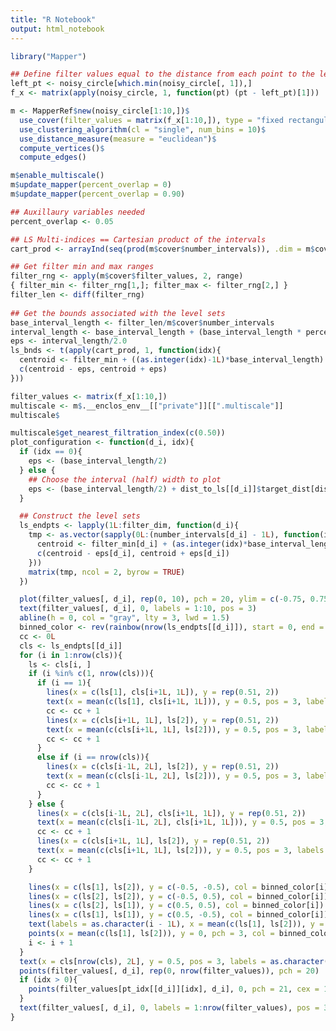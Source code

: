 ```yaml
---
title: "R Notebook"
output: html_notebook
---
```

```r
library("Mapper")

## Define filter values equal to the distance from each point to the left-most point in the circle 
left_pt <- noisy_circle[which.min(noisy_circle[, 1]),]
f_x <- matrix(apply(noisy_circle, 1, function(pt) (pt - left_pt)[1]))

m <- MapperRef$new(noisy_circle[1:10,])$
  use_cover(filter_values = matrix(f_x[1:10,]), type = "fixed rectangular", number_intervals = 5L, percent_overlap = 0.35)$
  use_clustering_algorithm(cl = "single", num_bins = 10)$
  use_distance_measure(measure = "euclidean")$
  compute_vertices()$
  compute_edges()

```
```r
m$enable_multiscale()
m$update_mapper(percent_overlap = 0)
m$update_mapper(percent_overlap = 0.90)
```

```r
## Auxillaury variables needed 
percent_overlap <- 0.05

## LS Multi-indices == Cartesian product of the intervals
cart_prod <- arrayInd(seq(prod(m$cover$number_intervals)), .dim = m$cover$number_intervals)

## Get filter min and max ranges
filter_rng <- apply(m$cover$filter_values, 2, range)
{ filter_min <- filter_rng[1,]; filter_max <- filter_rng[2,] }
filter_len <- diff(filter_rng)
    
## Get the bounds associated with the level sets 
base_interval_length <- filter_len/m$cover$number_intervals
interval_length <- base_interval_length + (base_interval_length * percent_overlap)/(1.0 - percent_overlap)
eps <- interval_length/2.0
ls_bnds <- t(apply(cart_prod, 1, function(idx){
  centroid <- filter_min + ((as.integer(idx)-1L)*base_interval_length) + base_interval_length/2.0
  c(centroid - eps, centroid + eps)
}))
```


```r
filter_values <- matrix(f_x[1:10,])
multiscale <- m$.__enclos_env__[["private"]][[".multiscale"]]
multiscale$

multiscale$get_nearest_filtration_index(c(0.50))
plot_configuration <- function(d_i, idx){
  if (idx == 0){
    eps <- (base_interval_length/2)
  } else {
    ## Choose the interval (half) width to plot
    eps <- (base_interval_length/2) + dist_to_ls[[d_i]]$target_dist[dist_order[[d_i]]][idx] ## parameterized overlap
  }

  ## Construct the level sets
  ls_endpts <- lapply(1L:filter_dim, function(d_i){
    tmp <- as.vector(sapply(0L:(number_intervals[d_i] - 1L), function(idx){
      centroid <- filter_min[d_i] + (as.integer(idx)*base_interval_length[d_i]) + base_interval_length[d_i]/2.0
      c(centroid - eps[d_i], centroid + eps[d_i])
    }))
    matrix(tmp, ncol = 2, byrow = TRUE)
  })

  plot(filter_values[, d_i], rep(0, 10), pch = 20, ylim = c(-0.75, 0.75), xlab = "", ylab = "", yaxt = "n")
  text(filter_values[, d_i], 0, labels = 1:10, pos = 3)
  abline(h = 0, col = "gray", lty = 3, lwd = 1.5)
  binned_color <- rev(rainbow(nrow(ls_endpts[[d_i]]), start = 0, end = 4/6))
  cc <- 0L
  cls <- ls_endpts[[d_i]]
  for (i in 1:nrow(cls)){
    ls <- cls[i, ]
    if (i %in% c(1, nrow(cls))){
      if (i == 1){
        lines(x = c(ls[1], cls[i+1L, 1L]), y = rep(0.51, 2))
        text(x = mean(c(ls[1], cls[i+1L, 1L])), y = 0.5, pos = 3, labels = as.character(cc))
        cc <- cc + 1
        lines(x = c(cls[i+1L, 1L], ls[2]), y = rep(0.51, 2))
        text(x = mean(c(cls[i+1L, 1L], ls[2])), y = 0.5, pos = 3, labels = as.character(cc))
        cc <- cc + 1
      }
      else if (i == nrow(cls)){
        lines(x = c(cls[i-1L, 2L], ls[2]), y = rep(0.51, 2))
        text(x = mean(c(cls[i-1L, 2L], ls[2])), y = 0.5, pos = 3, labels = as.character(cc))
        cc <- cc + 1
      }
    } else {
      lines(x = c(cls[i-1L, 2L], cls[i+1L, 1L]), y = rep(0.51, 2))
      text(x = mean(c(cls[i-1L, 2L], cls[i+1L, 1L])), y = 0.5, pos = 3, labels = as.character(cc))
      cc <- cc + 1
      lines(x = c(cls[i+1L, 1L], ls[2]), y = rep(0.51, 2))
      text(x = mean(c(cls[i+1L, 1L], ls[2])), y = 0.5, pos = 3, labels = as.character(cc))
      cc <- cc + 1
    }

    lines(x = c(ls[1], ls[2]), y = c(-0.5, -0.5), col = binned_color[i])
    lines(x = c(ls[2], ls[2]), y = c(-0.5, 0.5), col = binned_color[i])
    lines(x = c(ls[2], ls[1]), y = c(0.5, 0.5), col = binned_color[i])
    lines(x = c(ls[1], ls[1]), y = c(0.5, -0.5), col = binned_color[i])
    text(labels = as.character(i - 1L), x = mean(c(ls[1], ls[2])), y = -0.5, col = binned_color[i], pos = 1)
    points(x = mean(c(ls[1], ls[2])), y = 0, pch = 3, col = binned_color[i])
    i <- i + 1
  }
  text(x = cls[nrow(cls), 2L], y = 0.5, pos = 3, labels = as.character(cc))
  points(filter_values[, d_i], rep(0, nrow(filter_values)), pch = 20)
  if (idx > 0){
    points(filter_values[pt_idx[[d_i]][idx], d_i], 0, pch = 21, cex = 1.5, col = "purple")
  }
  text(filter_values[, d_i], 0, labels = 1:nrow(filter_values), pos = 3)
}
```


